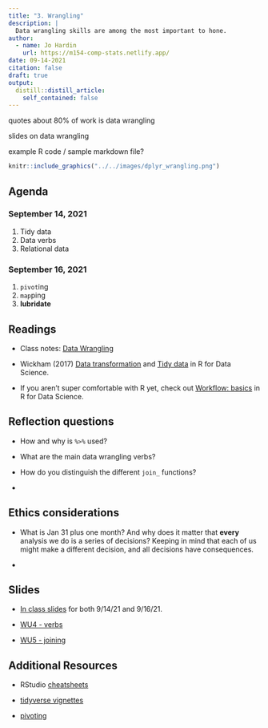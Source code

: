 ```yaml
---
title: "3. Wrangling"
description: |
  Data wrangling skills are among the most important to hone.  
author:
  - name: Jo Hardin
    url: https://m154-comp-stats.netlify.app/
date: 09-14-2021
citation: false
draft: true
output:
  distill::distill_article:
    self_contained: false
---
```


quotes about 80% of work is data wrangling

slides on data wrangling

example R code / sample markdown file?

```r
knitr::include_graphics("../../images/dplyr_wrangling.png")
```


## Agenda <i class="fas fa-calendar-alt" target="_blank"></i>

### September 14, 2021

1. Tidy data
2. Data verbs
3. Relational data


### September 16, 2021

1. `pivot`ing
2. `map`ping
3. **lubridate**

## Readings <i class="fas fa-book-open"></i> 

* Class notes: <a href = "http://st47s.com/Math154/Notes/wrang.html" target= "_blank">Data Wrangling</a>

* Wickham (2017) <a href = "https://r4ds.had.co.nz/transform.html" target = "_blank">Data transformation</a> and <a href = "https://r4ds.had.co.nz/tidy-data.html" target = "_blank">Tidy data</a> in R for Data Science.

* If you aren't super comfortable with R yet, check out <a href = "https://r4ds.had.co.nz/workflow-basics.html" target = "_blank">Workflow: basics</a> in R for Data Science.

## Reflection questions <i class="fas fa-lightbulb"></i>

* How and why is `%>%` used?

* What are the main data wrangling verbs?

* How do you distinguish the different `join_` functions?

* 


## Ethics considerations <i class="fas fa-balance-scale"></i> 

* What is Jan 31 plus one month?  And why does it matter that **every** analysis we do is a series of decisions?  Keeping in mind that each of us might make a different decision, and all decisions have consequences.

* 

## Slides <i class="fas fa-desktop"></i> 


* <a href = "https://m154-comp-stats.netlify.app/slides/2021-09-14-wrangling" target = "_blank">In class slides</a> for both 9/14/21 and 9/16/21.

* <a href = "https://m154-comp-stats.netlify.app/slides/Math154_WU2_verb.pdf" target = "_blank">WU4 - verbs</a>

* <a href = "https://m154-comp-stats.netlify.app/slides/Math154_WU5_join.pdf" target = "_blank">WU5 - joining</a>

## Additional Resources <i class="fas fa-laptop"></i> 


* RStudio <a href = "https://www.rstudio.com/resources/cheatsheets/" target = "_blank">cheatsheets</a>

* <a href = "https://www.tidyverse.org/blog/2019/09/tidyr-1-0-0/" target = "_blank">tidyverse vignettes</a>

* <a href = "https://tidyr.tidyverse.org/articles/pivot.html" target = "_blank">pivoting</a>




